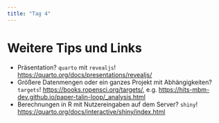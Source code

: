 ```yaml
---
title: "Tag 4"
---
```


# Weitere Tips und Links

- Präsentation? `quarto` mit `revealjs`! <https://quarto.org/docs/presentations/revealjs/>
- Größere Datenmengen oder ein ganzes Projekt mit Abhängigkeiten? `targets`! <https://books.ropensci.org/targets/>, e.g. <https://hits-mbm-dev.github.io/paper-talin-loop/_analysis.html>
- Berechnungen in R mit Nutzereingaben auf dem Server? `shiny`! <https://quarto.org/docs/interactive/shiny/index.html>

